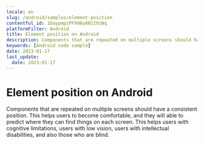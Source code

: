 ```yaml
---
locale: en
slug: /android/samples/element-position
contentful_id: 1OaypmpzPF998y6N1I9iNq
platformFilter: Android
title: Element position on Android
description: Components that are repeated on multiple screens should have a consistent position.
keywords: [Android code sample]
date: 2023-01-17
last_update:
  date: 2023-01-17
---
```


# Element position on Android

Components that are repeated on multiple screens should have a consistent position. This helps users to become comfortable, and they will able to predict where they can find things on each screen. This helps users with cognitive limitations, users with low vision, users with intellectual disabilities, and also those who are blind.

<CodeSample id="element-position" locale="en" platform="android"/>

